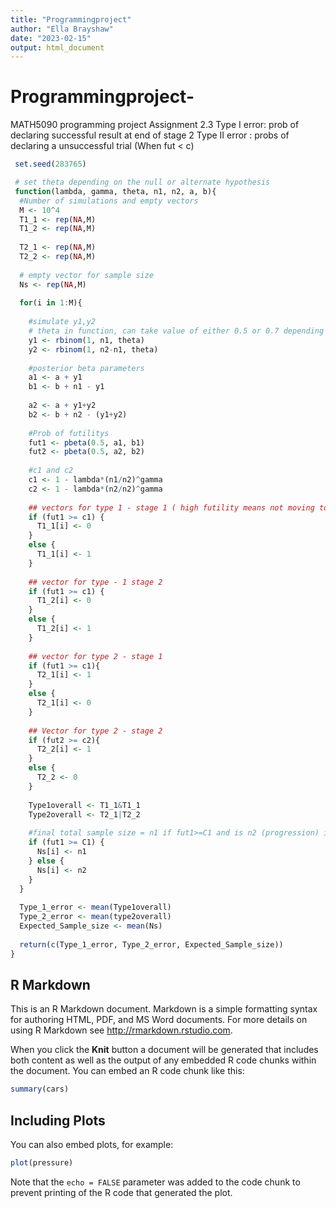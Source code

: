 ```yaml
---
title: "Programmingproject"
author: "Ella Brayshaw"
date: "2023-02-15"
output: html_document
---
```

# Programmingproject-
MATH5090 programming project 
 Assignment 2.3
  Type I error: prob of declaring successful result at end of stage 2
  Type II error : probs of declaring a unsuccessful trial (When fut < c)
  
```r
 set.seed(283765)

 # set theta depending on the null or alternate hypothesis 
 function(lambda, gamma, theta, n1, n2, a, b){
  #Number of simulations and empty vectors
  M <- 10^4
  T1_1 <- rep(NA,M)
  T1_2 <- rep(NA,M)
  
  T2_1 <- rep(NA,M)
  T2_2 <- rep(NA,M)
  
  # empty vector for sample size 
  Ns <- rep(NA,M)
  
  for(i in 1:M){
    
    #simulate y1,y2
    # theta in function, can take value of either 0.5 or 0.7 depending on hypothesis 
    y1 <- rbinom(1, n1, theta)
    y2 <- rbinom(1, n2-n1, theta)
    
    #posterior beta parameters 
    a1 <- a + y1
    b1 <- b + n1 - y1
    
    a2 <- a + y1+y2
    b2 <- b + n2 - (y1+y2)
    
    #Prob of futilitys 
    fut1 <- pbeta(0.5, a1, b1)
    fut2 <- pbeta(0.5, a2, b2)
    
    #c1 and c2
    c1 <- 1 - lambda*(n1/n2)^gamma
    c2 <- 1 - lambda*(n2/n2)^gamma
    
    ## vectors for type 1 - stage 1 ( high futility means not moving to nect stage )
    if (fut1 >= c1) {
      T1_1[i] <- 0
    }
    else {
      T1_1[i] <- 1
    }
    
    ## vector for type - 1 stage 2 
    if (fut1 >= c1) {
      T1_2[i] <- 0
    }
    else {
      T1_2[i] <- 1
    }
    
    ## vector for type 2 - stage 1 
    if (fut1 >= c1){
      T2_1[i] <- 1
    }
    else {
      T2_1[i] <- 0
    }
    
    ## Vector for type 2 - stage 2
    if (fut2 >= c2){
      T2_2[i] <- 1
    }
    else {
      T2_2 <- 0
    }
    
    Type1overall <- T1_1&T1_1
    Type2overall <- T2_1|T2_2
    
    #final total sample size = n1 if fut1>=C1 and is n2 (progression) if fut1<c1
    if (fut1 >= C1) {
      Ns[i] <- n1
    } else {
      Ns[i] <- n2
    }
  }
  
  Type_1_error <- mean(Type1overall)
  Type_2_error <- mean(type2overall)
  Expected_Sample_size <- mean(Ns)
  
  return(c(Type_1_error, Type_2_error, Expected_Sample_size))
}
```


## R Markdown

This is an R Markdown document. Markdown is a simple formatting syntax for authoring HTML, PDF, and MS Word documents. For more details on using R Markdown see <http://rmarkdown.rstudio.com>.

When you click the **Knit** button a document will be generated that includes both content as well as the output of any embedded R code chunks within the document. You can embed an R code chunk like this:

```r
summary(cars)
```

## Including Plots

You can also embed plots, for example:

```r
plot(pressure)
```

Note that the `echo = FALSE` parameter was added to the code chunk to prevent printing of the R code that generated the plot.
